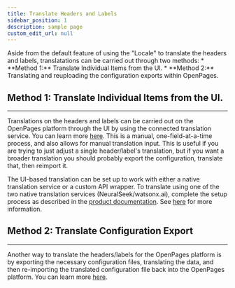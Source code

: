 ```yaml
---
title: Translate Headers and Labels
sidebar_position: 1
description: sample page
custom_edit_url: null
---
```


<div style={{ borderBottom: '1px solid #000', marginTop: '20px', marginBottom: '20px' }}></div>
Aside from the default feature of using the "Locale" to translate the headers and labels, translatations can be carried out through two methods:
* **Method 1:** Translate Individual Items from the UI.
* **Method 2:** Translating and reuploading the configuration exports within OpenPages.

## Method 1: Translate Individual Items from the UI.
--------

Translations on the headers and labels can be carried out on the OpenPages platform through the UI by using the connected translation service. You can learn more [here](../../Create/Translate%20Headers%20and%20Labels). This is a manual, one-field-at-a-time process, and also allows for manual translation input. This is useful if you are trying to just adjust a single header/label's translation, but if you want a broader translation you should probably export the configuration, translate that, then reimport it. 

The UI-based translation can be set up to work with either a native translation service or a custom API wrapper. To translate using one of the two native translation services (NeuralSeek/watsonx.ai), complete the setup process as described in the [product documentation](https://www.ibm.com/docs/en/openpages/9.0.0?topic=integrations-translation-services). See [here](../../Create/Translate%20User%20Fields/Native%20Translation%20Service) for more information.


## Method 2: Translate Configuration Export
--------

Another way to translate the headers/labels for the OpenPages platform is by exporting the necessary configuration files, translating the data, and then re-importing the translated configuration file back into the OpenPages platform. You can learn more [here](../../Create/Translate%20Headers%20and%20Labels).
